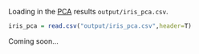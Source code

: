 
Loading in the [PCA](pca.html) results `output/iris_pca.csv`.

```r
iris_pca = read.csv("output/iris_pca.csv",header=T)
```

Coming soon...

